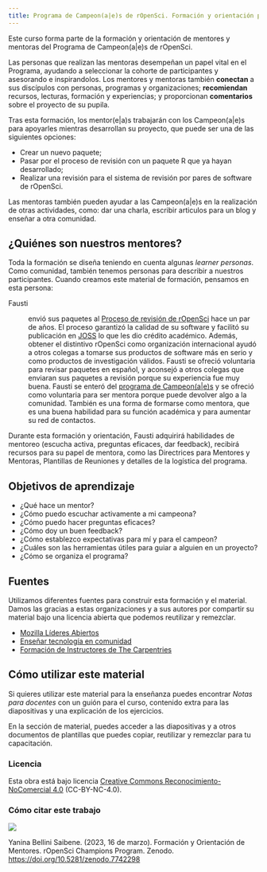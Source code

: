 ```yaml
---
title: Programa de Campeon(a|e)s de rOpenSci. Formación y orientación para mentores y mentoras
---
```


Este curso forma parte de la formación y orientación de mentores y mentoras del Programa de Campeon(a|e)s de rOpenSci.

Las personas que realizan las mentoras desempeñan un papel vital en el Programa, ayudando a seleccionar la cohorte de participantes y asesorando e inspirandolos. Los mentores y mentoras también **conectan** a sus discípulos con personas, programas y organizaciones; **recomiendan** recursos, lecturas, formación y experiencias; y proporcionan **comentarios** sobre el proyecto de su pupila.

Tras esta formación, los mentor(e|a)s trabajarán con los Campeon(a|e)s para apoyarles mientras desarrollan su proyecto, que puede ser una de las siguientes opciones:

- Crear un nuevo paquete;
- Pasar por el proceso de revisión con un paquete R que ya hayan desarrollado;
- Realizar una revisión para el sistema de revisión por pares de software de rOpenSci.

Las mentoras también pueden ayudar a las Campeon(a|e)s en la realización de otras actividades, como: dar una charla, escribir articulos para un blog y enseñar a otra comunidad.

## ¿Quiénes son nuestros mentores?

Toda la formación se diseña teniendo en cuenta algunas _learner personas_. Como comunidad, también tenemos personas para describir a nuestros participantes.  Cuando creamos este material de formación, pensamos en esta persona:

Fausti

: envió sus paquetes al [Proceso de revisión de rOpenSci](https://ropensci.org/software-review/) hace un par de años. El proceso garantizó la calidad de su software y facilitó su publicación en [JOSS](https://joss.theoj.org/) lo que les dio crédito académico. Además, obtener el distintivo rOpenSci como organización internacional ayudó a otros colegas a tomarse sus productos de software más en serio y como productos de investigación válidos.
Fausti se ofreció voluntaria para revisar paquetes en español, y aconsejó a otros colegas que enviaran sus paquetes a revisión porque su experiencia fue muy buena.
Fausti se enteró del [programa de Campeon(a|e)s](https://ropensci.org/champions/) y se ofreció como voluntaria para ser mentora porque puede devolver algo a la comunidad. También es una forma de formarse como mentora, que es una buena habilidad para su función académica y para aumentar su red de contactos.

Durante esta formación y orientación, Fausti adquirirá habilidades de mentoreo (escucha activa, preguntas eficaces, dar feedback), recibirá recursos para su papel de mentora, como las Directrices para Mentores y Mentoras, Plantillas de Reuniones y detalles de la logística del programa.

## Objetivos de aprendizaje

- ¿Qué hace un mentor?
- ¿Cómo puedo escuchar activamente a mi campeona?
- ¿Cómo puedo hacer preguntas eficaces?
- ¿Cómo doy un buen feedback?
- ¿Cómo establezco expectativas para mí y para el campeon?
- ¿Cuáles son las herramientas útiles para guiar a alguien en un proyecto?
- ¿Cómo se organiza el programa?

## Fuentes

Utilizamos diferentes fuentes para construir esta formación y el material. Damos las gracias a estas organizaciones y a sus autores por compartir su material bajo una licencia abierta que podemos reutilizar y remezclar.

- [Mozilla Líderes Abiertos](https://foundation.mozilla.org/en/initiatives/mozilla-open-leaders/)
- [Enseñar tecnología en comunidad](https://teachtogether.tech/en/index.html)
- [Formación de Instructores de The Carpentries](https://carpentries.github.io/instructor-training/)

## Cómo utilizar este material

Si quieres utilizar este material para la enseñanza puedes encontrar *Notas para docentes* con un guión para el curso, contenido extra para las diapositivas y una explicación de los ejercicios.

En la sección de material, puedes acceder a las diapositivas y a otros documentos de plantillas que puedes copiar, reutilizar y remezclar para tu capacitación.

### Licencia

Esta obra está bajo licencia [Creative Commons Reconocimiento-NoComercial 4.0](https://creativecommons.org/licenses/by-nc/4.0/) (CC-BY-NC-4.0).

### Cómo citar este trabajo

![](https://zenodo.org/badge/DOI/10.5281/zenodo.7742298.svg)

Yanina Bellini Saibene. (2023, 16 de marzo). Formación y Orientación de Mentores. rOpenSci Champions Program. Zenodo. <https://doi.org/10.5281/zenodo.7742298>


